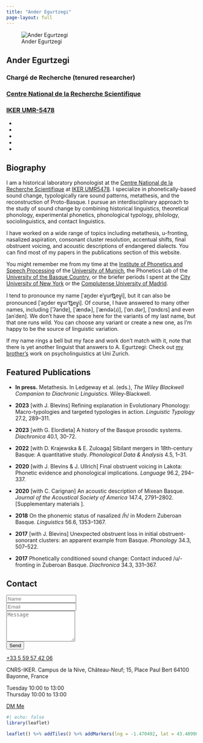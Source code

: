 ```yaml
---
title: "Ander Egurtzegi"
page-layout: full
---
```


::: {.container-fluid}

::: {.grid}

::: {.g-col-12 .g-col-lg-4}

::: {.portrait}
![Ander Egurtzegi](./static/img/avatar.jpg)
:::

::: {.portrait-title}
## Ander Egurtzegi

### Chargé de Recherche (tenured researcher)

### [Centre National de la Recherche Scientifique](http://www.cnrs.fr/)

### [IKER UMR-5478](http://www.iker.cnrs.fr/?lang=en)
:::

::: {.network-icon}
- [<i class="fas fa-envelope"></i>](mailto:ander.egurtzegi@iker.cnrs.fr)
- [<i class="fab fa-twitter"></i>](https://twitter.com/egurtzegi)
- [<i class="ai ai-google-scholar"></i>](https://scholar.google.es/citations?user=HyhNsDkAAAAJ&hl=en)
- [<i class="fab fa-github"></i>](https://github.com/egurtzegi)
- [<i class="ai ai-cv"></i>](./static/files/EgurtzegiCV.pdf)
:::

:::

::: {.g-col-12 .g-col-lg-8}

::: {#biography}
## Biography

I am a historical laboratory phonologist at the [Centre National de la Recherche Scientifique](http://www.cnrs.fr/) at [IKER UMR5478](http://www.iker.cnrs.fr/?lang=en). I specialize in phonetically-based sound change, typologically rare sound patterns, metathesis, and the reconstruction of Proto-Basque. I pursue an interdisciplinary approach to the study of sound change by combining historical linguistics, theoretical phonology, experimental phonetics, phonological typology, philology, sociolinguistics, and contact linguistics.

I have worked on a wide range of topics including metathesis, u-fronting, nasalized aspiration, consonant cluster resolution, accentual shifts, final obstruent voicing, and acoustic descriptions of endangered dialects. You can find most of my papers in the publications section of this website.

You might remember me from my time at the [Institute of Phonetics and Speech Processing](https://www.en.phonetik.uni-muenchen.de/index.html) of the [University of Munich](http://www.en.uni-muenchen.de/index.html), the Phonetics Lab of the [University of the Basque Country](https://www.ehu.eus/eu/home), or the briefer periods I spent at the [City University of New York](https://gc.cuny.edu/Home) or the [Complutense University of Madrid](https://www.ucm.es/english/).

I tend to pronounce my name \[ˈan̪deɾ eˈɣ̞urt͡s̻eɣ̞i], but it can also be pronounced \[ˈan̪der eɣ̞urˈt͡s̻eɣ̞i]. Of course, I have answered to many other names, including \[ˈʔandɐ], \[ˈændɚ], \[ˈændə(ɹ)], \[ˈɑn.dər], \[ˈɑndɛɾs] and even \[anˈden]. We don't have the space here for the variants of my last name, but that one runs wild. You can choose any variant or create a new one, as I'm happy to be the source of linguistic variation.

If my name rings a bell but my face and work don't match with it, note that there is yet another linguist that answers to A. Egurtzegi: Check out [my brother's](https://www.researchgate.net/profile/Aitor_Egurtzegi) work on psycholinguistics at Uni Zurich.
:::

:::

:::

::: {.featured-publications-section}

::: {.grid}

::: {.g-col-12 .g-col-lg-4}

## Featured Publications

:::

::: {.g-col-12 .g-col-lg-8}

- **In press.** Metathesis. In Ledgeway et al. (eds.), *The Wiley Blackwell Companion to Diachronic Linguistics*. Wiley-Blackwell. [<i class="ai ai-open-access ai-lg"></i>](./static/files/MetathesisDiaComEgurtzegi.pdf)

- **2023** [with J. Blevins] Refining explanation in Evolutionary Phonology: Macro-typologies and targeted typologies in action. *Linguistic Typology* 27.2, 289–311. [<i class="ai ai-doi ai-lg"></i>](https://doi.org/10.1515/lingty-2021-0036) [<i class="ai ai-open-access ai-lg"></i>](https://www.degruyter.com/document/doi/10.1515/lingty-2021-0036)

- **2023** [with G. Elordieta] A history of the Basque prosodic systems. *Diachronica* 40.1, 30-72. [<i class="ai ai-doi ai-lg"></i>](http://doi.org/10.1075/dia.20066.egu) [<i class="ai ai-open-access ai-lg"></i>](https://www.jbe-platform.com/content/journals/10.1075/dia.20066.egu)

- **2022** [with D. Krajewska & E. Zuloaga] Sibilant mergers in 18th-century Basque: A quantitative study. *Phonological Data & Analysis* 4.5, 1–31. [<i class="ai ai-doi ai-lg"></i>](https://doi.org/10.3765/pda.v4art5.67) [<i class="ai ai-open-access ai-lg"></i>](https://phondata.org/index.php/pda/article/view/67/43) [<i class="ai ai-osf ai-lg"></i>](https://osf.io/t6a7w/)

- **2020** [with J. Blevins & J. Ullrich] Final obstruent voicing in Lakota: Phonetic evidence and phonological implications. *Language* 96.2, 294–337. [<i class="ai ai-doi ai-lg"></i>](https://doi.org/10.1353/lan.2020.0022) [<i class="ai ai-open-access ai-lg"></i>](https://www.linguisticsociety.org/sites/default/files/05_96.2Blevins_reduced-ed.pdf)

- **2020** [with C. Carignan] An acoustic description of Mixean Basque. *Journal of the Acoustical Society of America* 147.4, 2791–2802. [<i class="ai ai-doi ai-lg"></i>](https://doi.org/10.1121/10.0000996) [<i class="ai ai-open-access ai-lg"></i>](https://asa.scitation.org/doi/pdf/10.1121/10.0000996) [Supplementary materials [<i class="ai ai-open-access ai-lg"></i>](https://asa.scitation.org/doi/suppl/10.1121/10.0000996/suppl_file/supppub1.pdf)].

- **2018** On the phonemic status of nasalized /h̃/ in Modern Zuberoan Basque. *Linguistics* 56.6, 1353–1367. [<i class="ai ai-doi ai-lg"></i>](https://doi.org/10.1515/ling-2018-0024) [<i class="ai ai-open-access ai-lg"></i>](./static/files/egurtzegi_2018_linguistics.pdf)

- **2017** [with J. Blevins] Unexpected obstruent loss in initial obstruent-sonorant clusters: an apparent example from Basque. *Phonology* 34.3, 507–522. [<i class="ai ai-doi ai-lg"></i>](https://doi.org/10.1017/S0952675717000264) [<i class="ai ai-open-access ai-lg"></i>](./static/files/blevins_egurtzegi2017phonology.pdf)

- **2017** Phonetically conditioned sound change: Contact induced /u/-fronting in Zuberoan Basque. *Diachronica* 34.3, 331–367. [<i class="ai ai-doi ai-lg"></i>](https://doi.org/10.1075/dia.34.3.02egu) [<i class="ai ai-open-access ai-lg"></i>](./static/files/Egurtzegi-u-fronting-preprint.pdf)

:::

:::

:::

::: {.contact-widget}

::: {.grid}

::: {.g-col-12 .g-col-lg-4}

## Contact

:::

::: {.g-col-12 .g-col-lg-8}

```{=html}
<form class="w-100" action="https://formspree.io/ander.egurtzegi@iker.cnrs.fr" method="POST">
  <div class="form-group">
    <input type="text" name="name" class="form-control" placeholder="Name" required>
  </div>
  <div class="form-group">
    <input type="email" name="email" class="form-control" placeholder="Email" required>
  </div>
  <div class="form-group">
    <textarea name="message" class="form-control" rows="5" placeholder="Message" required></textarea>
  </div>
  <button type="submit" class="btn btn-outline-primary">Send</button>
</form>
```

::: {.contact-info .mt-4}

<p><i class="fas fa-phone fa-2x"></i> [+33 5 59 57 42 06](tel:+33559574206)</p>

<p><i class="fas fa-map-marker fa-2x"></i> CNRS-IKER. Campus de la Nive, Château-Neuf; 15, Place Paul Bert 64100 Bayonne, France</p>

<p class="office-hours"><i class="fas fa-clock fa-2x"></i> Tuesday 10:00 to 13:00<br>Thursday 10:00 to 13:00</p>

<p><i class="fab fa-twitter fa-2x"></i> [DM Me](https://twitter.com/egurtzegi)</p>

:::

:::

:::

:::

::: {.grid}

::: {.g-col-12 .g-col-lg-4}

:::

::: {.g-col-12 .g-col-lg-8}

```r
#| echo: false
library(leaflet)

leaflet() %>% addTiles() %>% addMarkers(lng = -1.470492, lat = 43.489981, popup = "CNRS-IKER")
```

:::

:::

:::